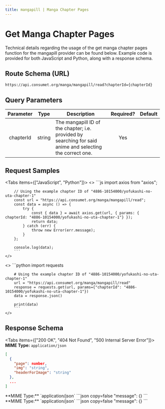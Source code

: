 ```yaml
---
title: mangapill | Manga Chapter Pages
---
```



# Get Manga Chapter Pages

Technical details regarding the usage of the get manga chapter pages function for the mangapill provider can be found below. Example code is provided for both JavaScript and Python, along with a response schema.

## Route Schema (URL)

```
https://api.consumet.org/manga/mangapill/read?chapterId={chapterId}
```

## Query Parameters

| Parameter |  Type  | Description                                                                                               | Required? | Default |
| :-------: | :----: | --------------------------------------------------------------------------------------------------------- | :-------: | :-----: |
| chapterId | string | The mangapill ID of the chapter; i.e. provided by searching for said anime and selecting the correct one. |    Yes    |         |

## Request Samples

<Tabs items={["JavaScript", "Python"]}>
  <Tab>
    <>
        ```js
        import axios from "axios";

        // Using the example chapter ID of "4886-10154000/yofukashi-no-uta-chapter-1"
        const url = "https://api.consumet.org/manga/mangapill/read";
        const data = async () => {
            try {
                const { data } = await axios.get(url, { params: { chapterId: "4886-10154000/yofukashi-no-uta-chapter-1"} });
                return data;
            } catch (err) {
                throw new Error(err.message);
            }
        };

        console.log(data);
        ```
    </>

  </Tab>
  <Tab>
    <>
        ```python
        import requests

        # Using the example chapter ID of "4886-10154000/yofukashi-no-uta-chapter-1"
        url = "https://api.consumet.org/manga/mangapill/read"
        response = requests.get(url, params={"chapterId": "4886-10154000/yofukashi-no-uta-chapter-1"})
        data = response.json()

        print(data)
        ```
    </>

  </Tab>
</Tabs>

## Response Schema

<Tabs items={["200 OK", "404 Not Found", "500 Internal Server Error"]}>
  <Tab>
  **MIME Type:** `application/json`
  ```json copy=false
  [
    {
      "page": number,
      "img": "string",
      "headerForImage": "string"
    },
    ...
  ]
  ```
  </Tab>
  <Tab>
  **MIME Type:** `application/json`
  ```json copy=false
  "message": {}
  ```
  </Tab>
  <Tab>
  **MIME Type:** `application/json`
  ```json copy=false
  "message": {}
  ```
  </Tab>
</Tabs>
